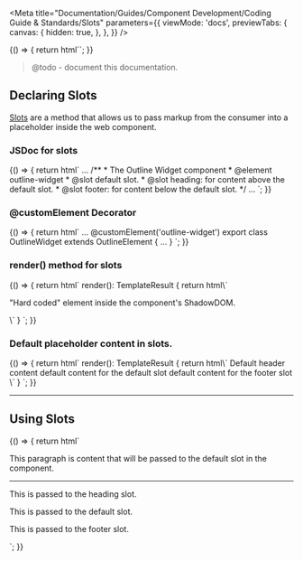 
<Meta
  title="Documentation/Guides/Component Development/Coding Guide & Standards/Slots"
  parameters={{
    viewMode: 'docs',
    previewTabs: {
      canvas: {
        hidden: true,
      },
    },
  }}
/>

<Story name="Introduction">
  {() => {
    return html``;
  }}
</Story>

> @todo - document this documentation.

## Declaring Slots

[Slots](https://lit.dev/docs/components/shadow-dom/#slots) are a method that allows us to pass markup from the consumer into a placeholder inside the web component.

### JSDoc for slots

<Story name="JSDoc for Slots">
  {() => {
    return html`
      <outline-code-block language="jsx" class="mb-6">
        ... /** * The Outline Widget component * @element outline-widget * @slot
        default slot. * @slot heading: for content above the default slot. *
        @slot footer: for content below the default slot. */ ...
      </outline-code-block>
    `;
  }}
</Story>

### @customElement Decorator

<Story name="@customElement Decorator">
  {() => {
    return html` <outline-code-block language="jsx" class="mb-6">
      ... @customElement('outline-widget') export class OutlineWidget extends
      OutlineElement { ... }
    </outline-code-block>`;
  }}
</Story>

### render() method for slots

<Story name="Render method with slots">
  {() => {
    return html` <outline-code-block language="jsx" class="mb-6">
      render(): TemplateResult { return html\`
      <slot name="heading"></slot>
      <slot></slot>
      <slot name="footer"></slot>
      <p>"Hard coded" element inside the component's ShadowDOM.</p>
      \` }
    </outline-code-block>`;
  }}
</Story>

### Default placeholder content in slots.

<Story name="Slots with default content">
  {() => {
    return html` <outline-code-block language="jsx" class="mb-6">
      render(): TemplateResult { return html\`
      <slot name="heading">Default header content</slot>
      <slot>default content for the default slot</slot>
      <slot name="footer">default content for the footer slot</slot>
      \` }
    </outline-code-block>`;
  }}
</Story>

<hr />

## Using Slots

<Story name="Using Slots">
  {() => {
    return html`
<outline-code-block language="html" class="mb-6">
<!-- An example of passing content to the default slot. -->
<outline-widget>
  <p>This paragraph is content that will be passed to the default slot in the component.</p>
</outline-widget>
</outline-code-block>
<hr />
<outline-code-block language="html" class="mb-6">
<!-- An example of passing content to the default slot and named slots. -->
<outline-widget>
  <p slot="heading">This is passed to the heading slot.</p>
  <p>This is passed to the default slot.</p>
  <p slot="footer">This is passed to the footer slot.</p>
</outline-widget>
</outline-code-block>`;
  }}
</Story>
